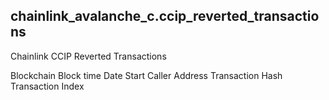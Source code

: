 ## chainlink_avalanche_c.ccip_reverted_transactions 
Chainlink CCIP Reverted Transactions


<ParamField path="blockchain">
Blockchain
</ParamField>
<ParamField path="block_time">
Block time
</ParamField>
<ParamField path="date_start">
Date Start
</ParamField>
<ParamField path="caller_address">
Caller Address
</ParamField>
<ParamField path="tx_hash">
Transaction Hash
</ParamField>
<ParamField path="tx_index">
Transaction Index
</ParamField>
